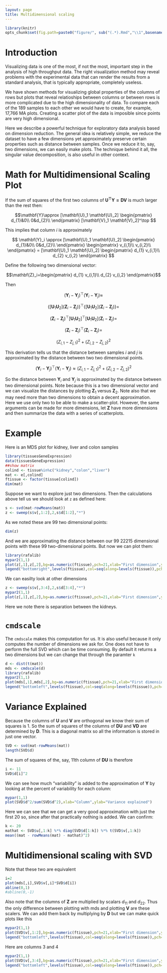 ```yaml
---
layout: page
title: Multidimensional scaling
---
```


```r
library(knitr)
opts_chunk$set(fig.path=paste0("figure/", sub("(.*).Rmd","\\1",basename(knitr:::knit_concord$get('infile'))), "-"))
```

# Introduction

Visualizing data is one of the most, if not the most, important step in the analysis of high throughput data. The right visualization method may reveal problems with the experimental data that can render the results from a standard analysis, that is typically appropriate, completely useless. 

We have shown methods for visualizing global properties of the columns of rows but plots that reveal relatioships between columns or between rows is more complicated due to the high dimensionality of data. To compare each of the 189 samples to each other we would have to create, for example, 17,766 MA plots. Creating a scatter plot of the data is imposible since points are very high dimensional. 

Here we describe a powerful technique for exploratory data analysis based on dimension reduction. The general idea is relatively simple, we reduce the dataset to have a few dimensions yet approximately preserve certain properties such as distance between samples. Once we reduce it to, say, two dimensions, we can easily make plots. The technique behind it all, the singular value decomposition, is also useful in other context.  


# Math for Multidimensional Scaling Plot

If the sum of squares of the first two columns of $\mathbf{U^\top Y=DV}$ is much larger than the rest then:

$$\mathbf{Y}\approx [\mathbf{U}_1 \mathbf{U}_2] 
  \begin{pmatrix}
    d_{1}&0\\
    0&d_{2}\\
  \end{pmatrix}
  [\mathbf{V}_1 \mathbf{V}_2]^\top  
$$

This implies that column $i$ is approximately

$$
\mathbf{Y}_i \approx
[\mathbf{U}_1 \mathbf{U}_2] 
  \begin{pmatrix}
    d_{1}&0\\
    0&d_{2}\\
  \end{pmatrix}
  \begin{pmatrix}
    v_{i,1}\\
    v_{i,2}\\
     \end{pmatrix}
    =
    [\mathbf{U}_1 \mathbf{U}_2] 
  \begin{pmatrix}
    d_{1} v_{i,1}\\
    d_{2} v_{i,2}
 \end{pmatrix}
$$


Define the following two dimensional vector:

 $$\mathbf{Z}_i=\begin{pmatrix}
    d_{1} v_{i,1}\\
    d_{2} v_{i,2}
 \end{pmatrix}$$

Then

$$ (\mathbf{Y}_i - \mathbf{Y}_j)^\top(\mathbf{Y}_i - \mathbf{Y}_j) \approx$$

$$\left\{ [\mathbf{U}_1 \mathbf{U}_2] (\mathbf{Z}_i-\mathbf{Z}_j) \right\}^\top \left\{[\mathbf{U}_1 \mathbf{U}_2]  (\mathbf{Z}_i-\mathbf{Z}_j)\right\} =
$$

$$ (\mathbf{Z}_i-\mathbf{Z}_j)^\top [\mathbf{U}_1 \mathbf{U}_2]^\top [\mathbf{U}_1 \mathbf{U}_2] (\mathbf{Z}_i-\mathbf{Z}_j) =$$

$$(\mathbf{Z}_i-\mathbf{Z}_j)^\top(\mathbf{Z}_i-\mathbf{Z}_j)=
$$

$$(Z_{i,1}-Z_{j,1})^2 + (Z_{i,2}-Z_{j,2})^2
$$

This derivation tells us that the distance between samples $i$ and $j$ is approximated by the distance between two two dimensional points.


$$ (\mathbf{Y}_i - \mathbf{Y}_j)^\top(\mathbf{Y}_i - \mathbf{Y}_j) \approx
 (Z_{i,1}-Z_{j,1})^2 + (Z_{i,2}-Z_{j,2})^2
$$


So the distance between $\mathbf{Y}_i$ and $\mathbf{Y}_j$ is approximated by the distance between two dimensional points. Note because this is a two dimensional vector and we can visualize the distances by plotting $\mathbf{Z}_1$ versus $\mathbf{Z}_2$. Note also that we may need more than two dimensions to obtain a decent approximation. Here we use only two to be able to make a scatter-plot. However, the same arguments can be made for more dimensions, let $\mathbf{Z}$ have more dimensions and then summarize the data with a series of scatterplots.


# Example 

Here is an MDS plot for kidney, liver and  colon samples

```r
library(tissuesGeneExpression)
data(tissuesGeneExpression)
##show matrix
colind <- tissue%in%c("kidney","colon","liver")
mat <- e[,colind]
ftissue <- factor(tissue[colind])
dim(mat)
```

Suppose we want to explore just two dimensions. Then the calculations above tell us we should look at `z` as defined here:

```r
s <- svd(mat-rowMeans(mat))
z <- sweep(s$v[,1:2],2,s$d[1:2],"*")
```

As we noted these are 99 two dimensional points:

```r
dim(z)
```

And we are approximating the distance between our 99 22215 dimensional points with these 99 two-dimensional points. 
But now we can plot them:


```r
library(rafalib)
mypar2(1,1)
plot(z[,1],z[,2],bg=as.numeric(ftissue),pch=21,xlab="First dimension",ylab="Second dimension")
legend("bottomright",levels(ftissue),col=seq(along=levels(ftissue)),pch=15)
```

We can easilty look at other dimensions

```r
z <- sweep(s$v[,3:4],2,s$d[3:4],"*")
mypar2(1,1)
plot(z[,1],z[,2],bg=as.numeric(ftissue),pch=21,xlab="First dimension",ylab="Second dimension")
```

Here we note there is separation between the kidneys. 

# `cmdscale`

The `cmdscale` makes this computation for us. It is also useful because it only computes the number of dimensions we ask for. One does not have to perform the full SVD which can be time consuming. By default it returns a two dimensions but we can change that through the paramter `k`

```r
d <- dist(t(mat))
mds <- cmdscale(d)
library(rafalib)
mypar2(1,1)
plot(mds[,1],mds[,2],bg=as.numeric(ftissue),pch=21,xlab="First dimension",ylab="Second dimension",cex=2)
legend("bottomleft",levels(ftissue),col=seq(along=levels(ftissue)),pch=15,cex=1.5)
```

# Variance Explained

Because the columns of $\mathbf{U}$ and $\mathbf{V}$ are 
orthogonal we know their sum of squares is 1. So the sum of squares of the columns of $\mathbf{DU}$ and $\mathbf{VD}$ are determined by $\mathbf{D}$. This is a diagonal matrix so all the information is stored in just one vector. 

```r
SVD <- svd(mat-rowMeans(mat))
length(SVD$d)
```

The sum of squares of the, say, 11th column of $\mathbf{DU}$ is therefore 

```r
i <- 11
SVD$d[i]^2
```

We can see how much "variability" is added to the approximation of $\mathbf{Y}$ by looking at the percent of variability for each colunn:


```r
mypar(1,1)
plot(SVD$d^2/sum(SVD$d^2),xlab="Column",ylab="Variance explained")
```

Here we can see that we can get a very good approximation with just the first 20 so, since after that practically nothing is added. We can confirm:

```r
k <- 20
mathat <- SVD$u[,1:k] %*% diag(SVD$d[1:k]) %*% t(SVD$v[,1:k])
mean((mat - rowMeans(mat) - mathat)^2)
```


# Multidimensional scaling with SVD

Note that these two are equivalent

```r
i=2
plot(mds[,i],SVD$v[,i]*SVD$d[i])
abline(0,1)
#abline(0,-1)
```

Also note that the columns of $\mathbf{Z}$ are multiplied by scalars $d_{11}$ and $d_{22}$. Thus the only difference between plotting with mds and plotting $\mathbf{V}$ are these scalers. We can add them back by multiplying by $\mathbf{D}$ but we can make quick plots like this

```r
mypar2(1,1)
plot(SVD$v[,1:2],bg=as.numeric(ftissue),pch=21,xlab="First dimension",ylab="Second dimension",cex=2)
legend("bottomleft",levels(ftissue),col=seq(along=levels(ftissue)),pch=15,cex=1.5)
```

Here are columns 3 and 4

```r
mypar2(1,1)
plot(SVD$v[,3:4],bg=as.numeric(ftissue),pch=21,xlab="First dimension",ylab="Second dimension",cex=2)
legend("bottomleft",levels(ftissue),col=seq(along=levels(ftissue)),pch=15,cex=1.5)
```




